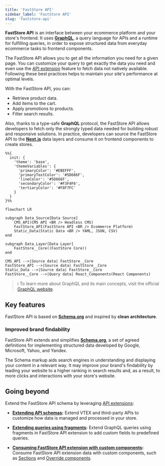 ```yaml
---
title: 'FastStore API'
sidebar_label: 'FastStore API'
slug: 'faststore-api'
---
```


**FastStore API** is an interface between your ecommerce platform and your store's frontend. It uses **[GraphQL](https://graphql.org/)**, a query language for APIs and a runtime for fulfilling queries, in order to expose structured data from everyday ecommerce tasks to frontend components.

The FastStore API allows you to get all the information you need for a given page.
You can customize your query to get exactly the data you need and even use the [API extension](https://developers.vtex.com/docs/guides/faststore/api-extensions-overview) feature to fetch data not natively available. Following these best practices helps to maintain your site's performance at optimal levels.

With the FastStore API, you can:

- Retrieve product data.
- Add items to the cart.
- Apply promotions to products.
- Filter search results.

Also, thanks to a type-safe **GraphQL** protocol, the FastStore API allows developers to fetch only the strongly typed data needed for building robust and responsive solutions.
In practice, developers can source the FastStore API to the [**Next.js**](https://nextjs.org/) data layers and consume it on frontend components to create stores.

```mermaid
%%{
  init: {
    'theme': 'base',
    'themeVariables': {
      'primaryColor': '#EBEFFF',
      'primaryTextColor': '#5D666F',
      'lineColor': '#5D666F',
      'secondaryColor': '#F3F4F6',
      'tertiaryColor': '#F8F7FC'
    }
  }
}%%

flowchart LR

subgraph Data_Source[Data Source]
    CMS_API(CMS API <BR /> Headless CMS)
    FastStore_API(FastStore API <BR /> Ecommerce Platform)
    Static_Data(Static Data <BR /> YAML, JSON, CSV)
end

subgraph Data_Layer[Data Layer]
    FastStore__Core((FastStore Core))
end

CMS_API -->|Source data| FastStore__Core
FastStore_API -->|Source data| FastStore__Core
Static_Data -->|Source data| FastStore__Core
FastStore__Core -->|Query data| React_Components(React Components)
```

> ℹ️ To learn more about GraphQL and its main concepts, visit the official [GraphQL website](https://graphql.org/).

## Key features

FastStore API is based on [**Schema.org**](https://schema.org/) and inspired by **clean architecture**.

### Improved brand findability

FastStore API extends and simplifies [**Schema.org**](https://schema.org/), a set of agreed definitions for implementing structured data developed by Google, Microsoft, Yahoo, and Yandex.

The Schema markup aids search engines in understanding and displaying your content in a relevant way. It may improve your brand's findability by leading your website to a higher ranking in search results and, as a result, to more clicks and interactions with your store's website.

## Going beyond

Extend the FastStore API schema by leveraging [API extensions](/docs/api-extensions):

- **[Extending API schemas](/docs/guides/faststore/api-extensions-extending-api-schema):** Extend VTEX and third-party APIs to customize how data is managed and processed in your store.

- **[Extending queries using fragments](/docs/guides/faststore/api-extensions-extending-queries-using-fragments):** Extend GraphQL queries using fragments in FastStore API extension to add custom fields to predefined queries.

- **[Consuming FastStore API extension with custom components](/docs/guides/faststore/api-extensions-consuming-api-extensions):** Consume FastStore API extension data with custom components, such as [Sections](/docs/guides/faststore/building-sections-creating-a-new-section) and [Override components](/docs/guides/faststore/building-sections-overriding-components-and-props).
